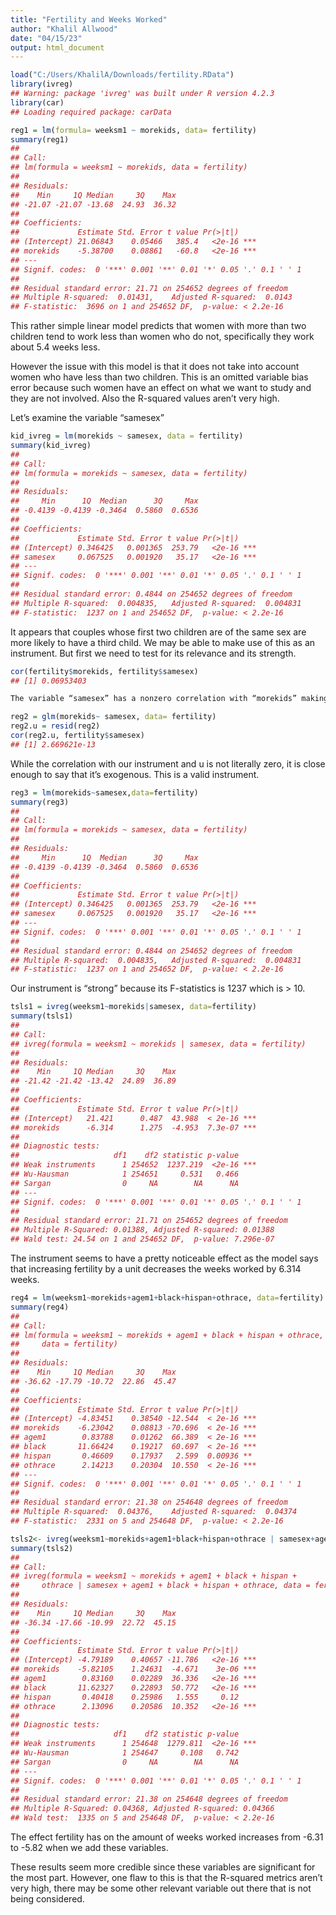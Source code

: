 ---
title: "Fertility and Weeks Worked"
author: "Khalil Allwood"
date: "04/15/23"
output: html_document
---

```{r}
load("C:/Users/KhalilA/Downloads/fertility.RData")
library(ivreg)
## Warning: package 'ivreg' was built under R version 4.2.3
library(car)
## Loading required package: carData
```

```{r}
reg1 = lm(formula= weeksm1 ~ morekids, data= fertility)
summary(reg1)
## 
## Call:
## lm(formula = weeksm1 ~ morekids, data = fertility)
## 
## Residuals:
##    Min     1Q Median     3Q    Max 
## -21.07 -21.07 -13.68  24.93  36.32 
## 
## Coefficients:
##             Estimate Std. Error t value Pr(>|t|)    
## (Intercept) 21.06843    0.05466   385.4   <2e-16 ***
## morekids    -5.38700    0.08861   -60.8   <2e-16 ***
## ---
## Signif. codes:  0 '***' 0.001 '**' 0.01 '*' 0.05 '.' 0.1 ' ' 1
## 
## Residual standard error: 21.71 on 254652 degrees of freedom
## Multiple R-squared:  0.01431,    Adjusted R-squared:  0.0143 
## F-statistic:  3696 on 1 and 254652 DF,  p-value: < 2.2e-16
```

This rather simple linear model predicts that women with more than two children tend to work less than women who do not, specifically they work about 5.4 weeks less.

However the issue with this model is that it does not take into account women who have less than two children. 
This is an omitted variable bias error because such women have an effect on what we want to study and they are not involved. Also the R-squared values aren't very high.

Let’s examine the variable “samesex”

```{r}
kid_ivreg = lm(morekids ~ samesex, data = fertility)
summary(kid_ivreg)
## 
## Call:
## lm(formula = morekids ~ samesex, data = fertility)
## 
## Residuals:
##     Min      1Q  Median      3Q     Max 
## -0.4139 -0.4139 -0.3464  0.5860  0.6536 
## 
## Coefficients:
##             Estimate Std. Error t value Pr(>|t|)    
## (Intercept) 0.346425   0.001365  253.79   <2e-16 ***
## samesex     0.067525   0.001920   35.17   <2e-16 ***
## ---
## Signif. codes:  0 '***' 0.001 '**' 0.01 '*' 0.05 '.' 0.1 ' ' 1
## 
## Residual standard error: 0.4844 on 254652 degrees of freedom
## Multiple R-squared:  0.004835,   Adjusted R-squared:  0.004831 
## F-statistic:  1237 on 1 and 254652 DF,  p-value: < 2.2e-16
```


It appears that couples whose first two children are of the same sex are more likely to have a third child. 
We may be able to make use of this as an instrument. But first we need to test for its relevance and its strength.

```{r}
cor(fertility$morekids, fertility$samesex)
## [1] 0.06953403
```

```{r}
The variable “samesex” has a nonzero correlation with “morekids” making it relevant.

reg2 = glm(morekids~ samesex, data= fertility)
reg2.u = resid(reg2)
cor(reg2.u, fertility$samesex)
## [1] 2.669621e-13
```

While the correlation with our instrument and u is not literally zero, it is close enough to say that it’s exogenous.
This is a valid instrument.

```{r}
reg3 = lm(morekids~samesex,data=fertility)
summary(reg3)
## 
## Call:
## lm(formula = morekids ~ samesex, data = fertility)
## 
## Residuals:
##     Min      1Q  Median      3Q     Max 
## -0.4139 -0.4139 -0.3464  0.5860  0.6536 
## 
## Coefficients:
##             Estimate Std. Error t value Pr(>|t|)    
## (Intercept) 0.346425   0.001365  253.79   <2e-16 ***
## samesex     0.067525   0.001920   35.17   <2e-16 ***
## ---
## Signif. codes:  0 '***' 0.001 '**' 0.01 '*' 0.05 '.' 0.1 ' ' 1
## 
## Residual standard error: 0.4844 on 254652 degrees of freedom
## Multiple R-squared:  0.004835,   Adjusted R-squared:  0.004831 
## F-statistic:  1237 on 1 and 254652 DF,  p-value: < 2.2e-16
```

Our instrument is “strong” because its F-statistics is 1237 which is > 10. 

```{r}
tsls1 = ivreg(weeksm1~morekids|samesex, data=fertility)
summary(tsls1)
## 
## Call:
## ivreg(formula = weeksm1 ~ morekids | samesex, data = fertility)
## 
## Residuals:
##    Min     1Q Median     3Q    Max 
## -21.42 -21.42 -13.42  24.89  36.89 
## 
## Coefficients:
##             Estimate Std. Error t value Pr(>|t|)    
## (Intercept)   21.421      0.487  43.988  < 2e-16 ***
## morekids      -6.314      1.275  -4.953  7.3e-07 ***
## 
## Diagnostic tests:
##                     df1    df2 statistic p-value    
## Weak instruments      1 254652  1237.219  <2e-16 ***
## Wu-Hausman            1 254651     0.531   0.466    
## Sargan                0     NA        NA      NA    
## ---
## Signif. codes:  0 '***' 0.001 '**' 0.01 '*' 0.05 '.' 0.1 ' ' 1
## 
## Residual standard error: 21.71 on 254652 degrees of freedom
## Multiple R-Squared: 0.01388, Adjusted R-squared: 0.01388 
## Wald test: 24.54 on 1 and 254652 DF,  p-value: 7.296e-07
```

The instrument seems to have a pretty noticeable effect as the model says that increasing fertility by a unit decreases the weeks worked by 6.314 weeks.

```{r}
reg4 = lm(weeksm1~morekids+agem1+black+hispan+othrace, data=fertility)
summary(reg4)
## 
## Call:
## lm(formula = weeksm1 ~ morekids + agem1 + black + hispan + othrace, 
##     data = fertility)
## 
## Residuals:
##    Min     1Q Median     3Q    Max 
## -36.62 -17.79 -10.72  22.86  45.47 
## 
## Coefficients:
##             Estimate Std. Error t value Pr(>|t|)    
## (Intercept) -4.83451    0.38540 -12.544  < 2e-16 ***
## morekids    -6.23042    0.08813 -70.696  < 2e-16 ***
## agem1        0.83788    0.01262  66.389  < 2e-16 ***
## black       11.66424    0.19217  60.697  < 2e-16 ***
## hispan       0.46609    0.17937   2.599  0.00936 ** 
## othrace      2.14213    0.20304  10.550  < 2e-16 ***
## ---
## Signif. codes:  0 '***' 0.001 '**' 0.01 '*' 0.05 '.' 0.1 ' ' 1
## 
## Residual standard error: 21.38 on 254648 degrees of freedom
## Multiple R-squared:  0.04376,    Adjusted R-squared:  0.04374 
## F-statistic:  2331 on 5 and 254648 DF,  p-value: < 2.2e-16
```

```{r}
tsls2<- ivreg(weeksm1~morekids+agem1+black+hispan+othrace | samesex+agem1+black+hispan+othrace, data=fertility)
summary(tsls2)
## 
## Call:
## ivreg(formula = weeksm1 ~ morekids + agem1 + black + hispan + 
##     othrace | samesex + agem1 + black + hispan + othrace, data = fertility)
## 
## Residuals:
##    Min     1Q Median     3Q    Max 
## -36.34 -17.66 -10.99  22.72  45.15 
## 
## Coefficients:
##             Estimate Std. Error t value Pr(>|t|)    
## (Intercept) -4.79189    0.40657 -11.786   <2e-16 ***
## morekids    -5.82105    1.24631  -4.671    3e-06 ***
## agem1        0.83160    0.02289  36.336   <2e-16 ***
## black       11.62327    0.22893  50.772   <2e-16 ***
## hispan       0.40418    0.25986   1.555     0.12    
## othrace      2.13096    0.20586  10.352   <2e-16 ***
## 
## Diagnostic tests:
##                     df1    df2 statistic p-value    
## Weak instruments      1 254648  1279.811  <2e-16 ***
## Wu-Hausman            1 254647     0.108   0.742    
## Sargan                0     NA        NA      NA    
## ---
## Signif. codes:  0 '***' 0.001 '**' 0.01 '*' 0.05 '.' 0.1 ' ' 1
## 
## Residual standard error: 21.38 on 254648 degrees of freedom
## Multiple R-Squared: 0.04368, Adjusted R-squared: 0.04366 
## Wald test:  1335 on 5 and 254648 DF,  p-value: < 2.2e-16
```

The effect fertility has on the amount of weeks worked increases from -6.31 to -5.82 when we add these variables. 

These results seem more credible since these variables are significant for the most part.
However, one flaw to this is that the R-squared metrics aren't very high, there may be some other relevant variable out there that is not being considered.
